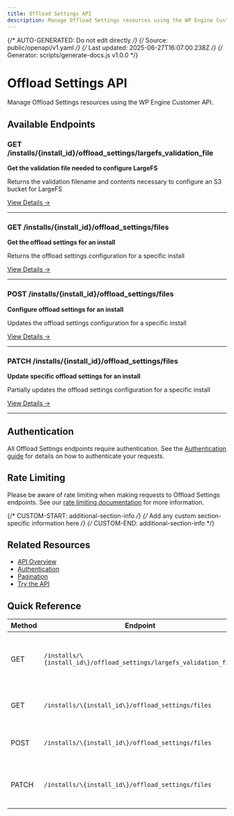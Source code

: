 ```yaml
---
title: Offload Settings API
description: Manage Offload Settings resources using the WP Engine Customer API
---
```


{/* AUTO-GENERATED: Do not edit directly */}
{/* Source: public/openapi/v1.yaml */}
{/* Last updated: 2025-06-27T16:07:00.238Z */}
{/* Generator: scripts/generate-docs.js v1.0.0 */}

# Offload Settings API

Manage Offload Settings resources using the WP Engine Customer API.

## Available Endpoints

### GET /installs/\{install_id\}/offload_settings/largefs_validation_file

**Get the validation file needed to configure LargeFS**

Returns the validation filename and contents necessary to configure an S3 bucket for LargeFS

[View Details →](/api-reference/endpoints/offload-settings/get-large-fsvalidation-file/)

---

### GET /installs/\{install_id\}/offload_settings/files

**Get the offload settings for an install**

Returns the offload settings configuration for a specific install

[View Details →](/api-reference/endpoints/offload-settings/get-offload-settings/)

---

### POST /installs/\{install_id\}/offload_settings/files

**Configure offload settings for an install**

Updates the offload settings configuration for a specific install

[View Details →](/api-reference/endpoints/offload-settings/update-offload-settings/)

---

### PATCH /installs/\{install_id\}/offload_settings/files

**Update specific offload settings for an install**

Partially updates the offload settings configuration for a specific install

[View Details →](/api-reference/endpoints/offload-settings/patch-offload-settings/)

---


## Authentication

All Offload Settings endpoints require authentication. See the [Authentication guide](/api-reference/authentication/) for details on how to authenticate your requests.

## Rate Limiting

Please be aware of rate limiting when making requests to Offload Settings endpoints. See our [rate limiting documentation](/api-reference/overview/#rate-limiting) for more information.

{/* CUSTOM-START: additional-section-info */}
{/* Add any custom section-specific information here */}
{/* CUSTOM-END: additional-section-info */}

## Related Resources

- [API Overview](/api-reference/overview/)
- [Authentication](/api-reference/authentication/)
- [Pagination](/api-reference/pagination/)
- [Try the API](/try/playground/)

## Quick Reference

| Method | Endpoint | Description |
|--------|----------|-------------|
| GET | `/installs/\{install_id\}/offload_settings/largefs_validation_file` | Get the validation file needed to configure LargeFS |
| GET | `/installs/\{install_id\}/offload_settings/files` | Get the offload settings for an install |
| POST | `/installs/\{install_id\}/offload_settings/files` | Configure offload settings for an install |
| PATCH | `/installs/\{install_id\}/offload_settings/files` | Update specific offload settings for an install |
